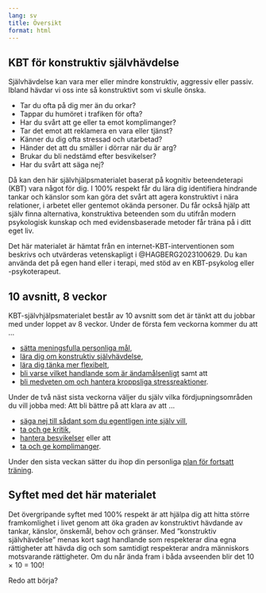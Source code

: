 ```yaml
---
lang: sv
title: Översikt
format: html
---
```


## KBT för konstruktiv självhävdelse

Självhävdelse kan vara mer eller mindre konstruktiv, aggressiv eller passiv. Ibland hävdar vi oss inte så konstruktivt som vi skulle önska.

-   Tar du ofta på dig mer än du orkar?
-   Tappar du humöret i trafiken för ofta?
-   Har du svårt att ge eller ta emot komplimanger?
-   Tar det emot att reklamera en vara eller tjänst?
-   Känner du dig ofta stressad och utarbetad?
-   Händer det att du smäller i dörrar när du är arg?
-   Brukar du bli nedstämd efter besvikelser?
-   Har du svårt att säga nej?

Då kan den här självhjälpsmaterialet baserat på kognitiv beteendeterapi (KBT) vara något för dig. I 100% respekt får du lära dig identifiera hindrande tankar och känslor som kan göra det svårt att agera konstruktivt i nära relationer, i arbetet eller gentemot okända personer. Du får också hjälp att själv finna alternativa, konstruktiva beteenden som du utifrån modern psykologisk kunskap och med evidensbaserade metoder får träna på i ditt eget liv. 

Det här materialet är hämtat från en internet-KBT-interventionen som beskrivs och utvärderas vetenskapligt i @HAGBERG2023100629. Du kan använda det på egen hand eller i terapi, med stöd av en KBT-psykolog eller -psykoterapeut.

## 10 avsnitt, 8 veckor

KBT-självhjälpsmaterialet består av 10 avsnitt som det är tänkt att du jobbar med under loppet av 8 veckor. Under de första fem veckorna kommer du att ...

- [sätta meningsfulla personliga mål](1-0.qmd)\xpageref{sec-myths},
- [lära dig om konstruktiv självhävdelse](2-0.qmd)\xpageref{sec-assertiveness},
- [lära dig tänka mer flexibelt](3-0.qmd)\xpageref{sec-thinking},
- [bli varse vilket handlande som är ändamålsenligt](4-0.qmd)\xpageref{sec-behaviour} samt att
- [bli medveten om och hantera kroppsliga stressreaktioner](5-0.qmd)\xpageref{sec-relaxation}.

Under de två näst sista veckorna väljer du själv vilka fördjupningsområden du vill jobba med: Att bli bättre på att klara av att ...

- [säga nej till sådant som du egentligen inte själv vill](6-0.qmd)\xpageref{sec-sayno}, 
- [ta och ge kritik](7-0.qmd)\xpageref{sec-critique}, 
- [hantera besvikelser](8-0.qmd)\xpageref{sec-disappointments} eller att
- [ta och ge komplimanger](9-0.qmd)\xpageref{sec-compliments}.

Under den sista veckan sätter du ihop din personliga [plan för fortsatt träning](10-0.qmd)\xpageref{sec-maintenance}.

## Syftet med det här materialet

Det övergripande syftet med 100% respekt är att hjälpa dig att hitta större framkomlighet i livet genom att öka graden av konstruktivt hävdande av tankar, känslor, önskemål, behov och gränser. Med ”konstruktiv självhävdelse” menas kort sagt handlande som respekterar dina egna rättigheter att hävda dig och som samtidigt respekterar andra människors motsvarande rättigheter. Om du når ända fram i båda avseenden blir det 10 × 10 = 100!

Redo att börja?

